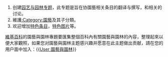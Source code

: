 {{tasks}}
# 创建[[Wikipedia:园艺与园林专题|园艺与园林专题]]，此专题是旨在协園藝相关条目的翻译与撰写，和相关的讨论。
# 維護[[:Category:園藝|:Category:園藝]]及其子分類。
# 欢迎增加[[Portal:園藝/特色条目|特色条目]]，[[Portal:園藝/特色图片|特色图片]]等。

[[維基百科|維基百科]]的園藝與園林專題要匯集整個百科內有關園藝與園林的內容，整理起來以便大家觀照，如果您对園藝與園林主题感兴趣并愿意在此主题做出贡献，請在您的用户面中加入：<nowiki>{{</nowiki>[[Template:User_園藝與園林|User 園藝與園林]]<nowiki>}}</nowiki>
{{User 園藝與園林}}